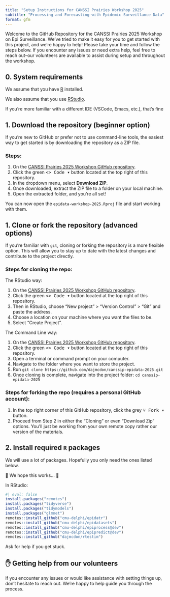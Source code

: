 ```yaml
---
title: "Setup Instructions for CANSSI Prairies Workshop 2025"
subtitle: "Processing and Forecasting with Epidemic Surveillance Data"
format: gfm
---
```


Welcome to the GitHub Repository for the CANSSI Prairies 2025 Workshop on Epi 
Surveillance. We've tried to make it easy 
for you to get started with this project, and we're happy to help! Please take 
your time and follow the steps below. If you encounter any issues or need extra 
help, feel free to reach out--our volunteers are available to assist during 
setup and throughout the workshop.

## 0. System requirements

We assume that you have [R](https://cran.rstudio.com) installed.

We also assume that you use [RStudio](https://posit.co/download/rstudio-desktop/).

If you're more familiar with a different IDE (VSCode, Emacs, etc.), that's fine

## 1. Download the repository (beginner option)

If you're new to GitHub or prefer not to use command-line tools, the easiest way
to get started is by downloading the repository as a ZIP file.

### Steps:
1. On the [CANSSI Prairies 2025 Workshop GitHub repository](https://github.com/dajmcdon/canssip-epidata-2025).
2. Click the green <kbd><> Code ▾</kbd> button located at the top right of this repository.
3. In the dropdown menu, select **Download ZIP**.
4. Once downloaded, extract the ZIP file to a folder on your local machine.
5. Open the extracted folder, and you’re all set!

You can now open the `epidata-workshop-2025.Rproj` file and start working 
with them.


## 1. Clone or fork the repository (advanced options)

If you're familiar with `git`, cloning or forking the repository is a more flexible
option. This will allow you to stay up to date with the latest changes and
contribute to the project directly. 


### Steps for cloning the repo:

The RStudio way:

1. On the [CANSSI Prairies 2025 Workshop GitHub repository](https://github.com/dajmcdon/canssip-epidata-2025).
1. Click the green <kbd><> Code ▾</kbd> button located at the top right of this repository.
1. Then in RStudio, choose "New project" > "Version Control" > "Git" and paste the address.
1. Choose a location on your machine where you want the files to be.
1. Select “Create Project”.

The Command Line way:

1. On the [CANSSI Prairies 2025 Workshop GitHub repository](https://github.com/dajmcdon/canssip-epidata-2025).
1. Click the green <kbd><> Code ▾</kbd> button located at the top right of this repository.
1. Open a terminal or command prompt on your computer.
1. Navigate to the folder where you want to store the project.
1. Run `git clone https://github.com/dajmcdon/canssip-epidata-2025.git`
1. Once cloning is complete, navigate into the project folder: `cd canssip-epidata-2025`


### Steps for forking the repo (requires a personal GitHub account):
1. In the top right corner of this GitHub repository, click the grey <kbd>⑂ Fork ▾</kbd> button.
2. Proceed from Step 2 in either the "Cloning" or even "Download Zip" options.
You'll just be working from your own remote copy rather our version of the materials.

## 2. Install required `R` packages

We will use a [lot]{.tertiary} of packages. Hopefully you only need the ones
listed below.

🤞 We hope this works... 🤞


In RStudio:

```r
#| eval: false
install.packages("remotes")
install.packages("tidyverse")
install.packages("tidymodels")
install.packages("glmnet")
remotes::install_github("cmu-delphi/epidatr")
remotes::install_github("cmu-delphi/epidatasets")
remotes::install_github("cmu-delphi/epiprocess@dev")
remotes::install_github("cmu-delphi/epipredict@dev")
remotes::install_github("dajmcdon/rtestim")
```


Ask for help if you get stuck.


## ✋ Getting help from our volunteers

If you encounter any issues or would like assistance with setting things up, 
don't hesitate to reach out. We're happy to help guide you through the process.
